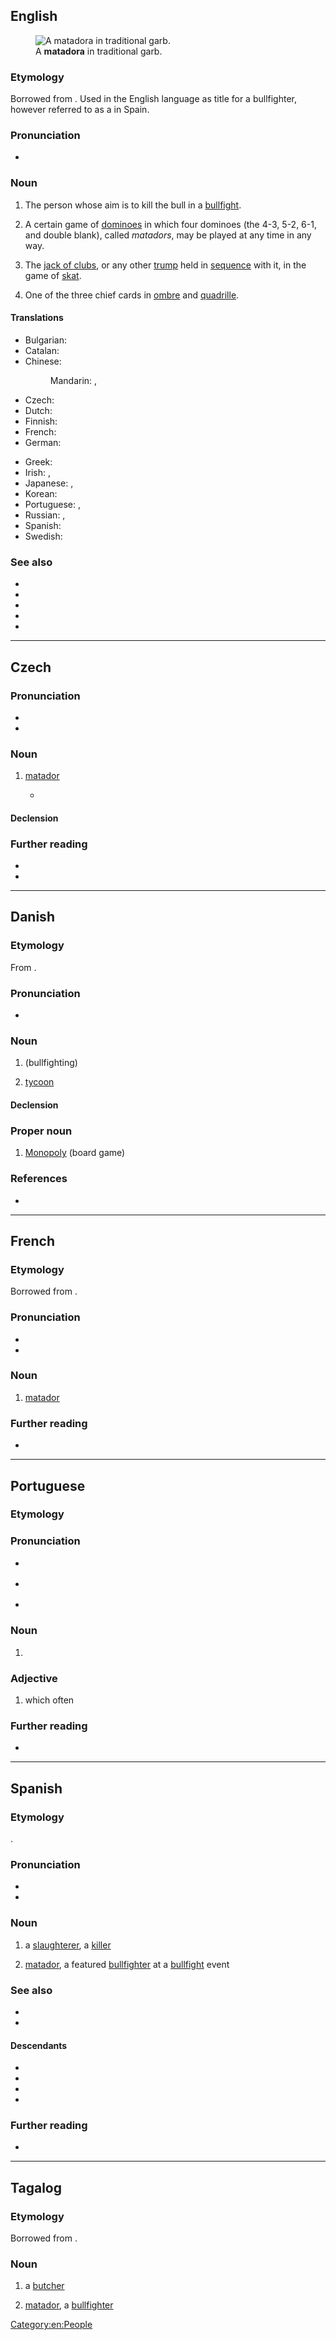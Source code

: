 {{also|Matador}}
==English==
[[File:HildaTenorioOvacion.jpg|thumb|A '''matadora''' in traditional garb.]]

===Etymology===
Borrowed from {{bor|en|es|matador||killer}}. Used in the English language as title for a bullfighter, however referred to as a {{m|es|torero}} in Spain.

===Pronunciation===
* {{a|US}} {{IPA|en|/ˈmætədɔɹ/}}

===Noun===
{{head|en|noun|plural|matadors|or|matadores|feminine|matadora}}

# {{lb|en|bullfighting}} The person whose aim is to kill the bull in a [[bullfight]].
# {{lb|en|uncountable}} A certain game of [[domino]]es in which four dominoes (the 4-3, 5-2, 6-1, and double blank), called ''matadors'', may be played at any time in any way.
# {{lb|en|card games}} The [[jack of clubs]], or any other [[trump]] held in [[sequence]] with it, in the game of [[skat]].
# {{lb|en|card games}} One of the three chief cards in [[ombre]] and [[quadrille]].

====Translations====
{{trans-top|bullfighter}}
* Bulgarian: {{t|bg|матадор|m}}
* Catalan: {{t+|ca|matador|m}}
* Chinese:
*: Mandarin: {{t+|cmn|鬥牛士|sc=Hani}}, {{t+|cmn|斗牛士|tr=dòuniúshì|sc=Hani}}
* Czech: {{t+|cs|matador|m}}
* Dutch: {{t+|nl|stierenvechter}}
* Finnish: {{t+|fi|matadori}}
* French: {{t+|fr|matador|m}}
* German: {{t|de|Matador|m}}
{{trans-mid}}
* Greek: {{t+|el|ταυρομάχος}}
* Irish: {{t|ga|tarbhadóir|m}}, {{t|ga|tarbhchomhraiceoir|m}}
* Japanese: {{t|ja|マタドール|tr=matadōru|sc=Jpan}}, {{t|ja|闘牛士|tr=とうぎゅうし, tōgyūshi|sc=Jpan}}
* Korean: {{t|ko|부우사}}
* Portuguese: {{t+|pt|toureiro|m}}, {{t|pt|toureador|m}}
* Russian: {{t+|ru|матадо́р|m}}, {{t+|ru|тореадо́р|m}}
* Spanish: {{t+|es|matador|m}}
* Swedish: {{t+|sv|matador|c}}
{{trans-bottom}}

===See also===
* {{l|en|bullfighting}}
* {{l|en|bull ring}}
* {{l|en|picador}}
* {{l|en|tauromachy}}
* {{l|en|toreador}}

[[Category:en:People]]

----

==Czech==

===Pronunciation===
* {{cs-IPA}}
* {{hyphenation|cs|me|ta|dor}}

===Noun===
{{cs-noun|g=m-an|f=matadorka}}

# {{lb|cs|bullfighting}} [[#English|matador]] {{gloss|the person whose aim is to kill the bull in a bullfight}}
#* {{quote-book|cs|passage=Bledý matador jde znovu s mečem a muletou zabíjet podle pravidel hry; avšak býk se zaberanil a stojí se vztyčenou hlavou, se šíjí zježenou banderillami a jakoby přehozenou pláštěm krve.|author=Karel Čapek|year=1930|title=Výlet do Španěl}}

====Declension====
{{cs-decl-noun|matador|matadora|[[matadorovi]], [[matadoru]]|matadora|matadore|[[matadorovi]], [[matadoru]]|matadorem|matadoři|matadorů|matadorům|matadory|matadoři|matadorech|matadory}}

===Further reading===
* {{R:PSJC}}
* {{R:SSJC}}

----

==Danish==

===Etymology===
From {{bor|da|es|matador}}.

===Pronunciation===
* {{rhymes|da|oːɐ̯}}

===Noun===
{{da-noun|en|er}}

# {{l|en|matador}} (bullfighting)
# [[tycoon]]

====Declension====
{{da-noun-infl|en|er}}

===Proper noun===
{{da-proper noun}}

# [[Monopoly]] (board game)

===References===
* {{R:DDO}}

----

==French==

===Etymology===
Borrowed from {{bor|fr|es|matador}}.

===Pronunciation===
* {{fr-IPA}}
* {{audio|fr|LL-Q150 (fra)-Arthur Crbz-matador.wav|Audio}}

===Noun===
{{fr-noun|m}}

# {{lb|fr|bullfighting}} [[#English|matador]]

===Further reading===
* {{R:TLFi}}

----

==Portuguese==

===Etymology===
{{suffix|pt|matar|dor}}

===Pronunciation===
* {{a|BR}} {{IPA|pt|/mataˈdo(ʁ)/}}
* {{a|PT}} {{IPA|pt|/mɐtɐˈðoɾ/}}
* {{hyph|pt|ma|ta|dor}}

===Noun===
{{pt-noun|m|f=matadora}}

# {{l|en|killer}} {{gloss|someone who kills}}

===Adjective===
{{pt-adj|matad|or}}

# which often {{l|en|kill|kills}}

===Further reading===
* {{R:Priberam}}

----

==Spanish==

===Etymology===
{{suffix|es|matar|dor|t1=kill}}.

===Pronunciation===
* {{es-IPA}}
* {{hyph|es|ma|ta|dor}}

===Noun===
{{es-noun|m|matadores|f=matadora}}

# a [[slaughterer]], a [[killer]]
#: {{syn|es|asesino}}
# {{lb|es|bullfighting}} [[#English|matador]], a featured [[bullfighter]] at a [[bullfight]] event
#: {{syn|es|diestro}}

===See also===
* {{l|es|picador}}
* {{l|es|toreador}}

====Descendants====
* {{desc|da|matador|bor=1}}
* {{desc|en|matador|bor=1}}
* {{desc|fr|matador|bor=1}}
* {{desc|tl|matador|bor=1}}

===Further reading===
* {{R:DRAE}}
{{C|es|People}}

----

==Tagalog==

===Etymology===
Borrowed from {{bor|tl|es|matador}}.

===Noun===
{{tl-noun}}

# a [[butcher]]
# {{lb|tl|bullfighting}} [[#English|matador]], a [[bullfighter]]